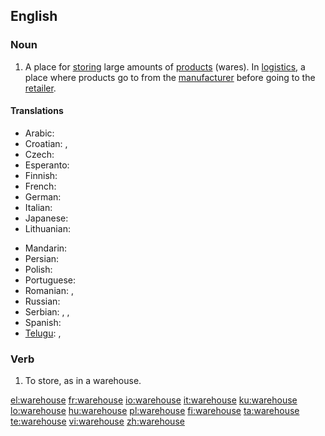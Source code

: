 ==English==
{{wikipedia}}

===Noun===
{{en-noun}}

# A place for [[store|storing]] large amounts of [[product]]s (wares). In [[logistics]], a place where products go to from the [[manufacturer]] before going to the [[retailer]].

====Translations====
{{trans-top|A place for storing large amounts of products}}
* Arabic: {{t-|ar|مخزن|m|tr=máxzan|sc=Arab}}
* Croatian: {{t|hr|spremnik|m}}, {{t|hr|skladište|n}}
* Czech: {{t-|cs|sklad|m}}
* Esperanto: {{t|eo|magazeno}}
* Finnish: {{t+|fi|varasto}}
* French: {{t+|fr|entrepôt|m}}
* German: {{t+|de|Lager|n}}
* Italian: {{t+|it|magazzino|m}}
* Japanese: {{t|ja|倉庫|tr=sōko|sc=Jpan}}
* Lithuanian: {{t|lt|sandėlys|xs=Lithuanian}}
{{trans-mid}}
* Mandarin: {{t|zh|倉庫|tr=cāngkù|sc=Hani}}
* Persian: {{t+|fa|انبار|tr=anbâr|sc=fa-Arab|xs=Persian}}
* Polish: {{t+|pl|magazyn|m}}
* Portuguese: {{t+|pt|armazém|m}}
* Romanian: {{t|ro|magazie}}, {{t|ro|antrepozit}} {{g|Romanian}}
* Russian: {{t+|ru|склад|m|tr=sklad|sc=Cyrl}}
* Serbian: {{t-|sr|sklad}}, {{t|sr|skladište|n}}, {{t|sr|smestište|n}}
* Spanish: {{t+|es|almacén|m}}
* [[Telugu]]: {{t|te|గోదాము|tr=gOdaamu|sc=Telu}}, {{t|te|గిడ్డంగి|tr=giddangi|sc=Telu}}
{{trans-bottom}}

===Verb===
{{en-verb|warehous|es}}

# To store, as in a warehouse.

[[el:warehouse]]
[[fr:warehouse]]
[[io:warehouse]]
[[it:warehouse]]
[[ku:warehouse]]
[[lo:warehouse]]
[[hu:warehouse]]
[[pl:warehouse]]
[[fi:warehouse]]
[[ta:warehouse]]
[[te:warehouse]]
[[vi:warehouse]]
[[zh:warehouse]]
